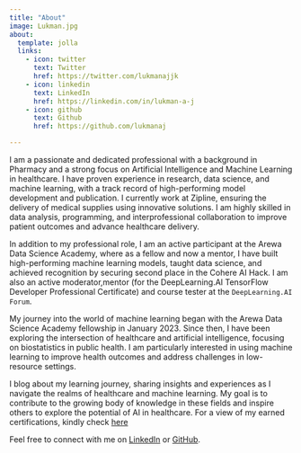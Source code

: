 ```yaml
---
title: "About"
image: Lukman.jpg
about:
  template: jolla
  links:
    - icon: twitter
      text: Twitter
      href: https://twitter.com/lukmanajjk
    - icon: linkedin
      text: LinkedIn
      href: https://linkedin.com/in/lukman-a-j
    - icon: github
      text: Github
      href: https://github.com/lukmanaj

---
```



I am a passionate and dedicated professional with a background in Pharmacy and a strong focus on Artificial
Intelligence and Machine Learning in healthcare. I have proven experience in research, data science, and machine
learning, with a track record of high-performing model development and publication. I currently work at
Zipline, ensuring the delivery of medical supplies using innovative solutions. I am highly skilled in data analysis,
programming, and interprofessional collaboration to improve patient outcomes and advance healthcare
delivery.

In addition to my professional role, I am an active participant at the Arewa Data Science Academy, where as a fellow and now a mentor, I have built high-performing machine learning models, taught data science, and achieved recognition by securing second place in the Cohere AI Hack. I am also an active moderator,mentor (for the DeepLearning.AI TensorFlow Developer Professional Certificate) and course tester at the `DeepLearning.AI Forum`.

My journey into the world of machine learning began with the Arewa Data Science Academy fellowship in January 2023. Since then, I have been exploring the intersection of healthcare and artificial intelligence, focusing on biostatistics in public health. I am particularly interested in using machine learning to improve health outcomes and address challenges in low-resource settings.

I blog about my learning journey, sharing insights and experiences as I navigate the realms of healthcare and machine learning. My goal is to contribute to the growing body of knowledge in these fields and inspire others to explore the potential of AI in healthcare. For a view of my earned certifications, kindly check [here](https://www.linkedin.com/in/lukman-a-j/details/certifications/)

Feel free to connect with me on [LinkedIn](https://linkedin.com/in/lukman-a-j) or [GitHub](https://github.com/lukmanaj). 
